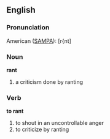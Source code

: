 ==English==

===Pronunciation===

American ([[SAMPA]]): [r{nt]

===Noun===

'''rant'''

#a criticism done by ranting

===Verb===

'''to rant'''

#to shout in an uncontrollable anger
#to criticize by ranting